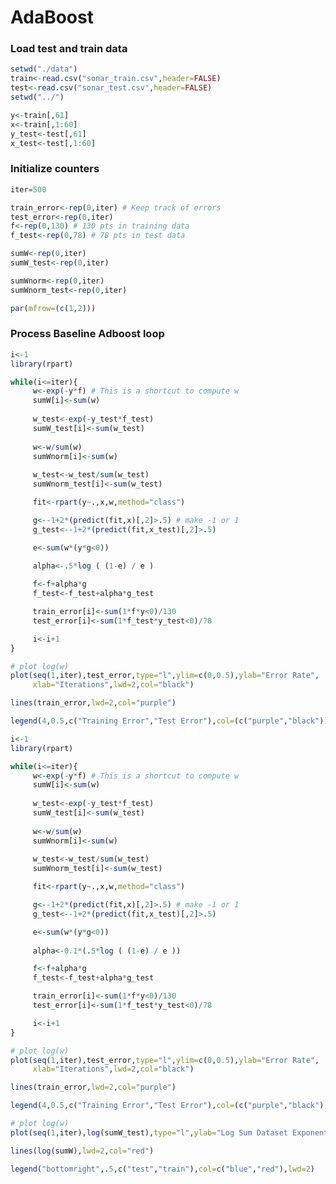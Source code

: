 AdaBoost
========================================================

### Load test and train data
```r
setwd("./data")
train<-read.csv("sonar_train.csv",header=FALSE)
test<-read.csv("sonar_test.csv",header=FALSE)
setwd("../")

y<-train[,61]
x<-train[,1:60]
y_test<-test[,61]
x_test<-test[,1:60]
```

### Initialize counters
 
```r
iter=500

train_error<-rep(0,iter) # Keep track of errors
test_error<-rep(0,iter)
f<-rep(0,130) # 130 pts in training data
f_test<-rep(0,78) # 78 pts in test data

sumW<-rep(0,iter)
sumW_test<-rep(0,iter)

sumWnorm<-rep(0,iter)
sumWnorm_test<-rep(0,iter)

par(mfrow=(c(1,2)))
```

### Process Baseline Adboost loop

```r
i<-1
library(rpart)

while(i<=iter){
     w<-exp(-y*f) # This is a shortcut to compute w
     sumW[i]<-sum(w)
     
     w_test<-exp(-y_test*f_test)
     sumW_test[i]<-sum(w_test)
     
     w<-w/sum(w)
     sumWnorm[i]<-sum(w)
     
     w_test<-w_test/sum(w_test)
     sumWnorm_test[i]<-sum(w_test)

     fit<-rpart(y~.,x,w,method="class")

     g<--1+2*(predict(fit,x)[,2]>.5) # make -1 or 1
     g_test<--1+2*(predict(fit,x_test)[,2]>.5)

     e<-sum(w*(y*g<0))
     
     alpha<-.5*log ( (1-e) / e )

     f<-f+alpha*g
     f_test<-f_test+alpha*g_test

     train_error[i]<-sum(1*f*y<0)/130
     test_error[i]<-sum(1*f_test*y_test<0)/78

     i<-i+1
}
```

```r
# plot log(w)
plot(seq(1,iter),test_error,type="l",ylim=c(0,0.5),ylab="Error Rate",
     xlab="Iterations",lwd=2,col="black")

lines(train_error,lwd=2,col="purple")

legend(4,0.5,c("Training Error","Test Error"),col=(c("purple","black")),lwd=2)
```

```r
i<-1
library(rpart)

while(i<=iter){
     w<-exp(-y*f) # This is a shortcut to compute w
     sumW[i]<-sum(w)
     
     w_test<-exp(-y_test*f_test)
     sumW_test[i]<-sum(w_test)
     
     w<-w/sum(w)
     sumWnorm[i]<-sum(w)
     
     w_test<-w_test/sum(w_test)
     sumWnorm_test[i]<-sum(w_test)

     fit<-rpart(y~.,x,w,method="class")

     g<--1+2*(predict(fit,x)[,2]>.5) # make -1 or 1
     g_test<--1+2*(predict(fit,x_test)[,2]>.5)

     e<-sum(w*(y*g<0))
     
     alpha<-0.1*(.5*log ( (1-e) / e ))

     f<-f+alpha*g
     f_test<-f_test+alpha*g_test

     train_error[i]<-sum(1*f*y<0)/130
     test_error[i]<-sum(1*f_test*y_test<0)/78

     i<-i+1
}
```

```r
# plot log(w)
plot(seq(1,iter),test_error,type="l",ylim=c(0,0.5),ylab="Error Rate",
     xlab="Iterations",lwd=2,col="black")

lines(train_error,lwd=2,col="purple")

legend(4,0.5,c("Training Error","Test Error"),col=(c("purple","black")),lwd=2)
```


```r
# plot log(w)
plot(seq(1,iter),log(sumW_test),type="l",ylab="Log Sum Dataset Exponential Loss (log(sum(w)))",xlab="Iterations",col="blue",lwd=2,main="Log of Exponential Loss on Sonar Train and Test (Michael Downs)")

lines(log(sumW),lwd=2,col="red")

legend("bottomright",.5,c("test","train"),col=c("blue","red"),lwd=2)
```
